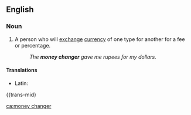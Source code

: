 ==English==

===Noun===
{{en-noun}}

# A person who will [[exchange]] [[currency]] of one type for another for a fee or percentage.
#: ''The '''money changer''' gave me rupees for my dollars.''

====Translations====
{{trans-top|person who will exchange currency}}
* Latin: {{t|la|nummularius|m|alt=nummulārius}}
{{trans-mid}
{{trans-bottom}}

[[ca:money changer]]